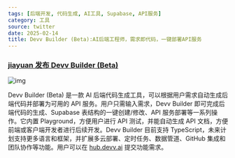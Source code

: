 ```yaml
---
tags: [后端开发, 代码生成, AI工具, Supabase, API服务]
category: 工具
source: twitter
date: 2025-02-14
title: Devv Builder (Beta):AI后端工程师，需求即代码，一键部署API服务
---
```


### [jiayuan 发布 Devv Builder (Beta)](https://devv.ai/zh/build)

![img](https://img.mengpeng.tech/i/2025/02/14/67aed4bf3e302.webp)

Devv Builder (Beta) 是一款 AI 后端代码生成工具，可以根据用户需求自动生成后端代码并部署为可用的 API 服务。用户只需输入需求，Devv Builder 即可完成后端代码的生成、Supabase 表结构的一键创建/修改、API 服务部署等一系列操作。它内置 Playground，方便用户进行 API 测试，并能自动生成 API 文档，方便前端或客户端开发者进行后续开发。Devv Builder 目前支持 TypeScript，未来计划支持更多语言和框架，并扩展多云部署、定时任务、数据管道、GitHub 集成和团队协作等功能。用户可以在 [hub.devv.ai](http://hub.devv.ai) 提交功能需求。
